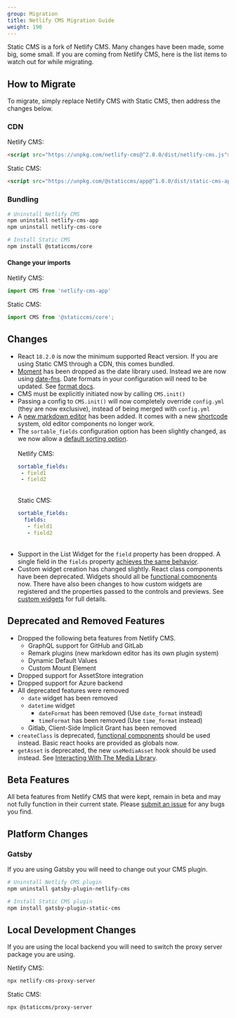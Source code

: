 ```yaml
---
group: Migration
title: Netlify CMS Migration Guide
weight: 190
---
```


Static CMS is a fork of Netlify CMS. Many changes have been made, some big, some small. If you are coming from Netlify CMS, here is the list items to watch out for while migrating.

## How to Migrate

To migrate, simply replace Netlify CMS with Static CMS, then address the changes below.

### CDN

Netlify CMS:

```html
<script src="https://unpkg.com/netlify-cms@^2.0.0/dist/netlify-cms.js"></script>
```

Static CMS:

```html
<script src="https://unpkg.com/@staticcms/app@^1.0.0/dist/static-cms-app.js"></script>
```

### Bundling

```bash
# Uninstall Netlify CMS
npm uninstall netlify-cms-app
npm uninstall netlify-cms-core

# Install Static CMS
npm install @staticcms/core
```

#### Change your imports

Netlify CMS:

```js
import CMS from 'netlify-cms-app'
```

Static CMS:

```js
import CMS from '@staticcms/core';
```

## Changes
- React `18.2.0` is now the minimum supported React version. If you are using Static CMS through a CDN, this comes bundled.
- [Moment](https://momentjs.com/) has been dropped as the date library used. Instead we are now using [date-fns](https://date-fns.org/). Date formats in your configuration will need to be updated. See [format docs](https://date-fns.org/v2.29.3/docs/format).
- CMS must be explicitly initiated now by calling `CMS.init()`
- Passing a config to `CMS.init()` will now completely override `config.yml` (they are now exclusive), instead of being merged with `config.yml`
- A [new markdown editor](/docs/widget-markdown) has been added. It comes with a new [shortcode](/docs/widget-markdown#shortcodes) system, old editor components no longer work.
- The `sortable_fields` configuration option has been slightly changed, as we now allow a [default sorting option](/docs/collection-overview#sortable_fields).
  <br /><br />Netlify CMS:
  ```yaml
  sortable_fields:
   - field1
   - field2
  ```
  <br />Static CMS:
  ```yaml
  sortable_fields:
    fields:
     - field1
     - field2
   ```
  <br />
- Support in the List Widget for the `field` property has been dropped. A single field in the `fields` property [achieves the same behavior](/docs/widget-list).
- Custom widget creation has changed slightly. React class components have been deprecated. Widgets should all be [functional components](https://reactjs.org/docs/components-and-props.html#function-and-class-components) now. There have also been changes to how custom widgets are registered and the properties passed to the controls and previews. See [custom widgets](/docs/custom-widgets) for full details.

## Deprecated and Removed Features
- Dropped the following beta features from Netlify CMS.
  - GraphQL support for GitHub and GitLab
  - Remark plugins (new markdown editor has its own plugin system)
  - Dynamic Default Values
  - Custom Mount Element
- Dropped support for AssetStore integration
- Dropped support for Azure backend
- All deprecated features were removed
  - `date` widget has been removed
  - `datetime` widget
    - `dateFormat` has been removed (Use `date_format` instead)
    - `timeFormat` has been removed (Use `time_format` instead)
  - Gitlab, Client-Side Implicit Grant has been removed
- `createClass` is deprecated, [functional components](https://reactjs.org/docs/components-and-props.html#function-and-class-components) should be used instead. Basic react hooks are provided as globals now.
- `getAsset` is deprecated, the new `useMediaAsset` hook should be used instead. See [Interacting With The Media Library](/docs/custom-widgets#interacting-with-the-media-library).

## Beta Features

All beta features from Netlify CMS that were kept, remain in beta and may not fully function in their current state. Please [submit an issue](https://github.com/StaticJsCMS/static-cms/issues) for any bugs you find.

## Platform Changes

### Gatsby

If you are using Gatsby you will need to change out your CMS plugin.

```bash
# Uninstall Netlify CMS plugin
npm uninstall gatsby-plugin-netlify-cms

# Install Static CMS plugin
npm install gatsby-plugin-static-cms
```

## Local Development Changes

If you are using the local backend you will need to switch the proxy server package you are using.

Netlify CMS:

```bash
npx netlify-cms-proxy-server
```

Static CMS:

```bash
npx @staticcms/proxy-server
```
